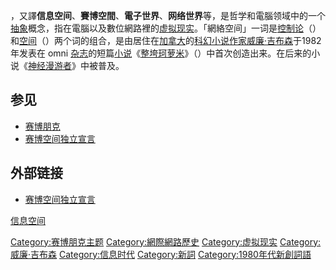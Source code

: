 {{noteTA
|G1=IT
|G2=Game
|1=zh-hans:威廉·吉布森;zh-tw:威廉·吉布森;zh-hk:威廉·傑布森
|2=zh-tw:神經喚術士;zh-cn:神经漫游者;
|3=zh-hans:赛博龐克;zh-cn:赛博朋克;zh-tw:賽博龐克;zh-hk:數碼龐克
|4=zh-cn:赛博;zh-tw:賽博;zh-hk:數碼
}}
{{engname|網絡空间||Cyberspace}}，又譯'''信息空间'''、'''賽博空間'''、'''電子世界'''、'''网络世界'''等，是哲学和電腦领域中的一个[[抽象|抽象]]概念，指在電腦以及數位網路裡的[[虚拟现实|虚拟现实]]。「網絡空间」一词是[[控制论|控制论]]（{{lang|en|cybernetics}}）和[[空间|空间]]（{{lang|en|space}}）两个词的组合，是由居住在[[加拿大|加拿大]]的[[科幻小说|科幻小说]][[作家|作家]][[威廉·吉布森|威廉·吉布森]]于1982年发表在 omni [[杂志|杂志]]的短篇[[小说|小说]]《[[整垮珂萝米|整垮珂萝米]]》（{{lang|en|Burning Chrome}}）中首次创造出来。在后来的小说《[[神经漫游者|神经漫游者]]》中被普及。

== 参见 ==
* [[赛博朋克|赛博朋克]]
*[[网络独立宣言|赛博空间独立宣言]]

== 外部链接 ==
*[https://web.archive.org/web/20010603162041/http://www.eff.org/~barlow/Declaration-Final.html 赛博空间独立宣言]

[[category:信息空间|]]
[[Category:赛博朋克主题|Category:赛博朋克主题]]
[[Category:網際網路歷史|Category:網際網路歷史]]
[[Category:虚拟现实|Category:虚拟现实]]
[[Category:威廉·吉布森|Category:威廉·吉布森]]
[[Category:信息时代|Category:信息时代]]
[[Category:新詞|Category:新詞]]
[[Category:1980年代新創詞語|Category:1980年代新創詞語]]